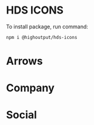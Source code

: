 
<Meta title="Component/Icons" />

# HDS ICONS

To install package, run command:

```bash
npm i @highoutput/hds-icons
```

# Arrows

<Canvas>
  <Story id="components-icons--arrows"></Story>
</Canvas>

# Company

<Canvas>
  <Story id="components-icons--company"></Story>
</Canvas>

# Social

<Canvas>
  <Story id="components-icons--social"></Story>
</Canvas>
